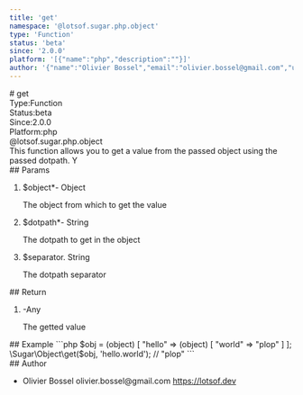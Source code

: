 ```yaml
---
title: 'get'
namespace: '@lotsof.sugar.php.object'
type: 'Function'
status: 'beta'
since: '2.0.0'
platform: '[{"name":"php","description":""}]'
author: '{"name":"Olivier Bossel","email":"olivier.bossel@gmail.com","url":"https://lotsof.dev"}'
---
```

<div class="docmap-mdx">
# get
<div class="_metas">
<div class="_type"><span class="_type-label">Type:</span><span class="_type-value">Function</span></div>
<div class="_status"><span class="_status-label">Status:</span><span class="_status-value -beta">beta</span></div>
<div class="_since"><span class="_since-label">Since:</span><span class="_since-value">2.0.0</span></div>
<div class="_platform"><span class="_platform-label">Platform:</span><span class="_platform-value -php">php</span></div>
</div>
<div class="_namespace">@lotsof.sugar.php.object</div>
<div class="_description typo-format typo-rhythm">
This function allows you to get a value from the passed object using the passed dotpath.
Y
</div>
<div class="_params">
## Params
<ol class="_list">
<li class="_item">
<span class="_name">$object<span class="_required">*</span></span><span class="_default">-</span> <span class="_type">Object</span>
<p class="_description">The object from which to get the value</p>
</li>
<li class="_item">
<span class="_name">$dotpath<span class="_required">*</span></span><span class="_default">-</span> <span class="_type">String</span>
<p class="_description">The dotpath to get in the object</p>
</li>
<li class="_item">
<span class="_name">$separator</span><span class="_default">&period;</span> <span class="_type">String</span>
<p class="_description">The dotpath separator</p>
</li>
</ol>
</div>
<div class="_return">
## Return
<ol class="_list">
<li class="_item">
<span class="_default">-</span><span class="_type">Any</span>
<p class="_description">The getted value</p>
</li>
</ol>
</div>
<div class="_examples">
## Example
```php
$obj = (object) [
  "hello" => (object) [
     "world" => "plop"
  ]
];
\Sugar\Object\get($obj, 'hello.world'); // "plop"
```
</div>
<div class="_author">
## Author
<ul class="_list">
<li class="_item">
<span class="_name">Olivier Bossel</span>
<span class="_email">olivier.bossel@gmail.com</span>
<a href="https://lotsof.dev" target="_blank" class="_url">https://lotsof.dev</a>
</li>
</ul>
</div>
</div>